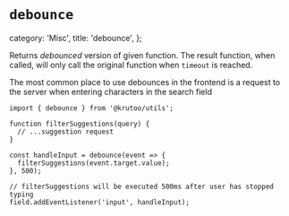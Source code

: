 # `debounce`

  category: 'Misc',
  title: 'debounce',
};

Returns _debounced_ version of given function.
The result function, when called, will only call the original function when `timeout` is reached.

The most common place to use debounces in the frontend is a request to the server when entering characters in the search field

```tsx
import { debounce } from '@krutoo/utils';

function filterSuggestions(query) {
  // ...suggestion request
}

const handleInput = debounce(event => {
  filterSuggestions(event.target.value);
}, 500);

// filterSuggestions will be executed 500ms after user has stopped typing
field.addEventListener('input', handleInput);
```
